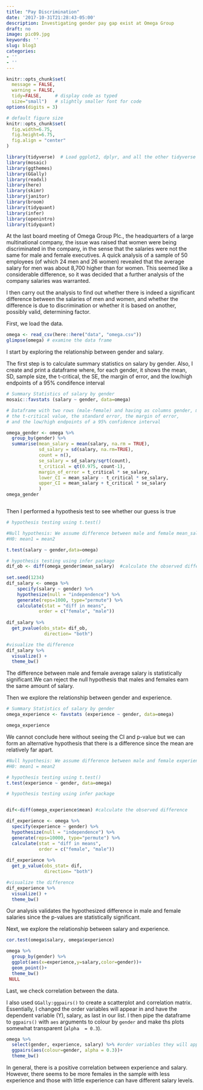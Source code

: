 ```yaml
---
title: "Pay Discrimination"
date: '2017-10-31T21:28:43-05:00'
description: Investigating gender pay gap exist at Omega Group
draft: no
image: pic09.jpg
keywords: ''
slug: blog3
categories:
- ''
- ''
---
```



```r
knitr::opts_chunk$set(
  message = FALSE, 
  warning = FALSE, 
  tidy=FALSE,     # display code as typed
  size="small")   # slightly smaller font for code
options(digits = 3)

# default figure size
knitr::opts_chunk$set(
  fig.width=6.75, 
  fig.height=6.75,
  fig.align = "center"
)
```


```r
library(tidyverse)  # Load ggplot2, dplyr, and all the other tidyverse packages
library(mosaic)
library(ggthemes)
library(GGally)
library(readxl)
library(here)
library(skimr)
library(janitor)
library(broom)
library(tidyquant)
library(infer)
library(openintro)
library(tidyquant)
```


At the last board meeting of Omega Group Plc., the headquarters of a large multinational company, the issue was raised that women were being discriminated in the company, in the sense that the salaries were not the same for male and female executives. A quick analysis of a sample of 50 employees (of which 24 men and 26 women) revealed that the average salary for men was about 8,700 higher than for women. This seemed like a considerable difference, so it was decided that a further analysis of the company salaries was warranted. 

I then carry out the analysis to find out whether there is indeed a significant difference between the salaries of men and women, and whether the difference is due to discrimination or whether it is based on another, possibly valid, determining factor. 

First, we load the data.


```r
omega <- read_csv(here::here("data", "omega.csv"))
glimpse(omega) # examine the data frame
```

I start by exploring the relationship between gender and salary.

The first step is to calculate summary statistics on salary by gender. Also, I create and print a dataframe where, for each gender, it shows the mean, SD, sample size, the t-critical, the SE, the margin of error, and the low/high endpoints of a 95% condifence interval

```r
# Summary Statistics of salary by gender
mosaic::favstats (salary ~ gender, data=omega)

# Dataframe with two rows (male-female) and having as columns gender, mean, SD, sample size, 
# the t-critical value, the standard error, the margin of error, 
# and the low/high endpoints of a 95% confidence interval

omega_gender <- omega %>%
  group_by(gender) %>%
  summarise(mean_salary = mean(salary, na.rm = TRUE),
            sd_salary = sd(salary, na.rm=TRUE),
            count = n(),
            se_salary = sd_salary/sqrt(count),
            t_critical = qt(0.975, count-1), 
            margin_of_error = t_critical * se_salary,
            lower_CI = mean_salary - t_critical * se_salary,
            upper_CI = mean_salary + t_critical * se_salary
            )
omega_gender



```

Then I performed a hypothesis test to see whether our guess is true

```r
# hypothesis testing using t.test() 

#Null hypothesis: We assume difference between male and female mean_salary is zero.
#H0: mean1 = mean2

t.test(salary ~ gender,data=omega)

# hypothesis testing using infer package
dif_ob <- diff(omega_gender$mean_salary)  #calculate the observed difference
          
set.seed(1234)
dif_salary <- omega %>%
    specify(salary ~ gender) %>%
    hypothesize(null = "independence") %>%
    generate(reps=1000, type="permute") %>% 
    calculate(stat = "diff in means",
            order = c("female", "male"))
  
dif_salary %>% 
  get_pvalue(obs_stat= dif_ob,
              direction= "both")

#visualize the difference
dif_salary %>% 
  visualize() +
  theme_bw()


```


The difference between male and female average salary is statistically significant.We can reject the null hypothesis that males and females earn the same amount of salary.

Then we explore the relationship between gender and experience. 


```r
# Summary Statistics of salary by gender
omega_experience <- favstats (experience ~ gender, data=omega)

omega_experience
```


We cannot conclude here without seeing the CI and p-value but we can form an alternative hypothesis that there is a difference since the mean are relatively far apart.
```r
#Null hypothesis: We assume difference between male and female experience is zero.
#H0: mean1 = mean2

# hypothesis testing using t.test() 
t.test(experience ~ gender, data=omega)

# hypothesis testing using infer package


dif<-diff(omega_experience$mean) #calculate the observed difference

dif_experience <- omega %>%
  specify(experience ~ gender) %>%
  hypothesize(null = "independence") %>%
  generate(reps=10000, type="permute") %>% 
  calculate(stat = "diff in means",
            order = c("female", "male"))
  
dif_experience %>% 
  get_p_value(obs_stat= dif,
              direction= "both")

#visualize the difference
dif_experience %>% 
  visualize() +
  theme_bw()
```

Our analysis validates the hypothesized difference in male and female salaries since the p-values are statistically significant.


Next, we explore the relationship between salary and experience. 

```r

cor.test(omega$salary, omega$experience)

omega %>% 
  group_by(gender) %>% 
  ggplot(aes(x=experience,y=salary,color=gender))+
  geom_point()+
  theme_bw()
 NULL

```


Last, we check correlation between the data.

I also used `GGally:ggpairs()` to create a scatterplot and correlation matrix. Essentially, I changed the order variables will appear in and have the dependent variable (Y), salary, as last in our list. I then pipe the dataframe to `ggpairs()` with `aes` arguments to colour by `gender` and make ths plots somewhat transparent (`alpha  = 0.3`).

```r
omega %>% 
  select(gender, experience, salary) %>% #order variables they will appear in ggpairs()
  ggpairs(aes(colour=gender, alpha = 0.3))+
  theme_bw()
```

 
 In general, there is a positive correlation between experience and salary. However, there seems to be more females in the sample with less experience and those with little experience can have different salary levels.



